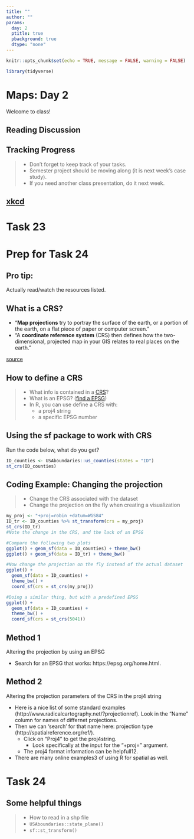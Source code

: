 ```yaml
---
title: ""
author: ""
params:
  day: 2
  ptitle: true
  pbackground: true
  dtype: "none"
---
```


```r
knitr::opts_chunk$set(echo = TRUE, message = FALSE, warning = FALSE)

library(tidyverse)
```

# Maps: Day 2 {data-background=#e8c35d}

Welcome to class!

## Reading Discussion

## Tracking Progress

> - Don't forget to keep track of your tasks.
> - Semester project should be moving along (it is next week's case study).
>- If you need another class presentation, do it next week.

## [xkcd](https://imgs.xkcd.com/comics/mercator_projection.png)

# Task 23 {data-background=#e8c35d}

# Prep for Task 24 {data-background=#e8c35d}

## Pro tip:

Actually read/watch the resources listed.

## What is a CRS?

- "**Map projections** try to portray the surface of the earth, or a portion of the earth, on a flat piece of paper or computer screen."
- "A **coordinate reference system** (CRS) then defines how the two-dimensional, projected map in your GIS relates to real places on the earth."

[source](https://docs.qgis.org/3.16/en/docs/gentle_gis_introduction/coordinate_reference_systems.html#)



<!----------------

## Prepping for Class Task

Write out in a sentence what this code is doing. Make sure to catch the key points in your sentence

Note: file_delete and dir_delete are part of the fs package 

```r
pacman::p_load(downloader, sf, fs, tidyverse)
dams_path <- "https://research.idwr.idaho.gov/gis/Spatial/Hydrography/streams_lakes/c_250k/hyd250.zip"
df <- tempfile(); uf <- tempfile()
download(dams_path, df, mode = "wb")
unzip(df, exdir = uf)
rivers <- read_sf(uf)
file_delete(df); dir_delete(uf)

```

---------------->

## How to define a CRS

>- What info is contained in a [CRS](https://mgimond.github.io/Spatial/coordinate-systems-in-r.html#assigning-a-coordinate-system)?
>- What is an EPSG? ([find a EPSG](https://epsg.org/home.html))
>- In R, you can use define a CRS with:
>   - a proj4 string
>   - a specific EPSG number

<!-- EPSG is a set of pre-defined CRS's that is maintained by the IOGP Geomatic's Committee. (Some industry group) -->

## Using the sf package to work with CRS

Run the code below, what do you get?

```r
ID_counties <- USAboundaries::us_counties(states = "ID")
st_crs(ID_counties)
```

## Coding Example: Changing the projection

>- Change the CRS associated with the dataset
>- Change the projection on the fly when creating a visualization

```r
my_proj <- "+proj=robin +datum=WGS84"
ID_tr <- ID_counties %>% st_transform(crs = my_proj)
st_crs(ID_tr)
#Note the change in the CRS, and the lack of an EPSG

#Compare the following two plots
ggplot() + geom_sf(data = ID_counties) + theme_bw()
ggplot() + geom_sf(data = ID_tr) + theme_bw()

#Now change the projection on the fly instead of the actual dataset
ggplot() + 
  geom_sf(data = ID_counties) + 
  theme_bw() +
  coord_sf(crs = st_crs(my_proj))

#Doing a similar thing, but with a predefined EPSG
ggplot() + 
  geom_sf(data = ID_counties) + 
  theme_bw() +
  coord_sf(crs = st_crs(5041))
```

<!-------------------
## Convert to another projection

Go to class activity in I-learn to change your previous tasks's map to a different projection. (or advance to the next two slides). Let's have a few people share.

[Old activity instructions](https://byuistats.github.io/M335/spatial_class.html) 
-------------->

## Method 1

Altering the projection by using an EPSG

* Search for an EPSG that works: https://epsg.org/home.html.

## Method 2

Altering the projection parameters of the CRS in the proj4 string

* Here is a nice list of some standard examples (http://www.radicalcartography.net/?projectionref). Look in the "Name" column for names of differnet projections.
* Then we can 'search' for that name here: projection type (http://spatialreference.org/ref/).
    *  Click on "Proj4" to get the proj4string.
        * Look specifically at the input for the "+proj=" argument.
    *  The proj4 format information can be helpfull12.
* There are many online examples3 of using R for spatial as well.

<!---
Note the use of +lat_0=45 and +lon_0=-115 and what they do your map.
--->

# Task 24 {data-background=#e8c35d}

## Some helpful things

>- How to read in a shp file
>- `USAboundaries::state_plane()`
>- `sf::st_transform()`